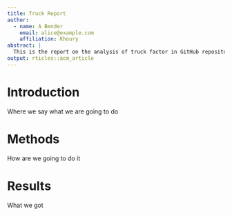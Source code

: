 ```yaml
---
title: Truck Report
author:
  - name: A Bender
    email: alice@example.com
    affiliation: Khoury
abstract: |
  This is the report on the analysis of truck factor in GitHub repositories. 
output: rticles::acm_article
---
```


# Introduction

Where we say what we are going to do

# Methods

How are we going to do it

# Results

What we got